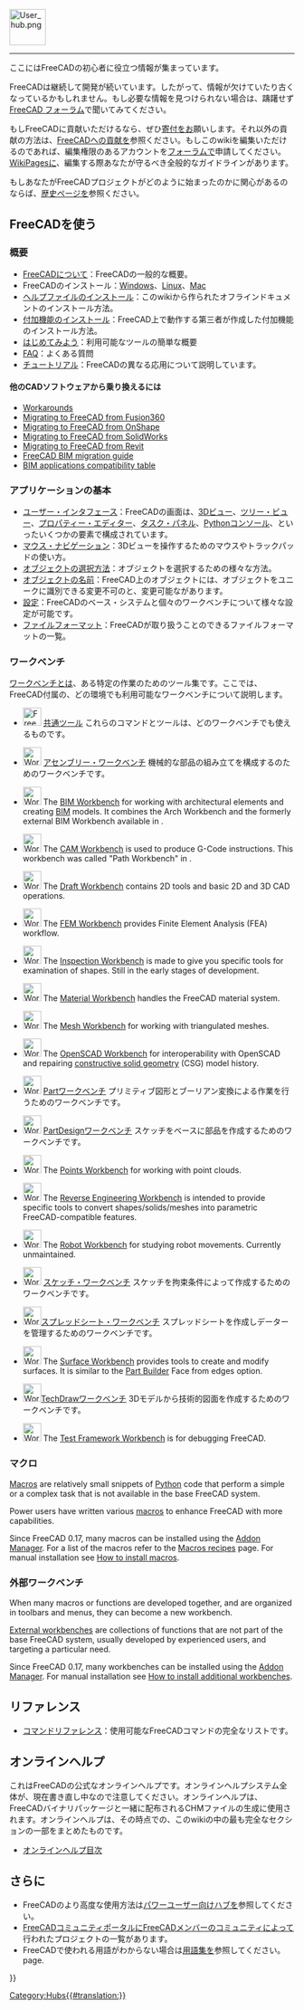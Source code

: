 <languages/>
{{TOCright}}
[[Image:User_hub.png|64px]]
----

ここにはFreeCADの初心者に役立つ情報が集まっています。 

FreeCADは継続して開発が続いています。したがって、情報が欠けていたり古くなっているかもしれません。もし必要な情報を見つけられない場合は、躊躇せず[https://forum.freecad.org FreeCAD フォーラム]で聞いてみてください。

もしFreeCADに貢献いただけるなら、ぜひ[[donate/ja|寄付]]をお願いします。それ以外の貢献の方法は、[[Help_FreeCAD/ja|FreeCADへの貢献]]を参照ください。もしこのwikiを編集いただけるのであれば、編集権限のあるアカウントを[https://forum.freecad.org/viewtopic.php?f=21&t=6830 フォーラムで]申請してください。[[WikiPages|WikiPages]]に、編集する際あなたが守るべき全般的なガイドラインがあります。

もしあなたがFreeCADプロジェクトがどのように始まったのかに関心があるのならば、[[History|歴史]]ページを参照ください。

<span id="Using_FreeCAD"></span>
== FreeCADを使う ==

<span id="Introduction"></span>
=== 概要 ===

* [[About FreeCAD/ja|FreeCADについて]]：FreeCADの一般的な概要。
* FreeCADのインストール：[[Installing_on_Windows/ja|Windows]]、[[Installing_on_Linux/ja|Linux]]、[[Installing_on_Mac/ja|Mac]]
* [[Installing Helpfile|ヘルプファイルのインストール]]：このwikiから作られたオフラインドキュメントのインストール方法。
* [[Installing_additional_components/ja|付加機能のインストール]]：FreeCAD上で動作する第三者が作成した付加機能のインストール方法。
* [[Getting started/ja|はじめてみよう]]：利用可能なツールの簡単な概要
* [[Frequently_asked_questions|FAQ]]：よくある質問
* [[Tutorials|チュートリアル]]：FreeCADの異なる応用について説明しています。

<span id="Migrating_from_other_software?"></span>
==== 他のCADソフトウェアから乗り換えるには ====

* [[Workarounds|Workarounds]]
* [[Migrating_to_FreeCAD_from_Fusion360|Migrating to FreeCAD from Fusion360]]
* [[Migrating_to_FreeCAD_from_OnShape|Migrating to FreeCAD from OnShape]]
* [[Migrating_to_FreeCAD_from_SolidWorks|Migrating to FreeCAD from SolidWorks]]
* [[Migrating_to_FreeCAD_from_Revit|Migrating to FreeCAD from Revit]]
* [https://yorik.uncreated.net/blog/2020-010-freecad-bim-guide FreeCAD BIM migration guide]
* [[BIM_application_compatibility_table|BIM applications compatibility table]]

<span id="Basic_application"></span>
=== アプリケーションの基本 ===

* [[Interface/ja|ユーザー・インタフェース]]：FreeCADの画面は、[[3D_view|3Dビュー]]、[[Tree_view|ツリー・ビュー]]、[[Property_editor/ja|プロパティー・エディター]]、[[Task_panel|タスク・パネル]]、[[Python_console|Pythonコンソール]]、といったいくつかの要素で構成されています。
* [[Mouse_navigation/ja|マウス・ナビゲーション]]：3Dビューを操作するためのマウスやトラックパッドの使い方。
* [[Selection_methods/ja|オブジェクトの選択方法]]：オブジェクトを選択するための様々な方法。
* [[Object_name/ja|オブジェクトの名前]]：FreeCAD上のオブジェクトには、オブジェクトをユニークに識別できる変更不可の{{incode|Name}}と、変更可能な{{incode|Label}}があります。
* [[Preferences Editor/ja|設定]]：FreeCADのベース・システムと個々のワークベンチについて様々な設定が可能です。
* [[Import_Export/ja|ファイルフォーマット]]：FreeCADが取り扱うことのできるファイルフォーマットの一覧。

<span id="Workbenches"></span>
=== ワークベンチ ===

[[Workbenches|ワークベンチ]]とは、ある特定の作業のためのツール集です。ここでは、FreeCAD付属の、どの環境でも利用可能なワークベンチについて説明します。

<!--Please keep this list consistent with Online_Help_Toc and Workbenches-->
* [[Image:Freecad.svg|32px]] [[Std_Base/ja|共通ツール]] これらのコマンドとツールは、どのワークベンチでも使えるものです。

* [[Image:Workbench_Assembly.svg|32px]] [[Assembly_Workbench/ja|アセンブリー・ワークベンチ]] 機械的な部品の組み立てを構成するのためのワークベンチです。 {{Version|1.0}}

* [[Image:Workbench_BIM.svg|32px]] The [[BIM_Workbench|BIM Workbench]] for working with architectural elements and creating [https://en.wikipedia.org/wiki/Building_information_modeling BIM] models. It combines the Arch Workbench and the formerly external BIM Workbench available in {{VersionMinus|0.21}}.

* [[Image:Workbench_CAM.svg|32px]] The [[CAM_Workbench|CAM Workbench]] is used to produce G-Code instructions. This workbench was called "Path Workbench" in {{VersionMinus|0.21}}.

* [[Image:Workbench_Draft.svg|32px]] The [[Draft_Workbench|Draft Workbench]] contains 2D tools and basic 2D and 3D CAD operations.

* [[Image:Workbench_FEM.svg|32px]] The [[FEM_Workbench|FEM Workbench]] provides Finite Element Analysis (FEA) workflow.

* [[Image:Workbench_Inspection.svg|32px]] The [[Inspection_Workbench|Inspection Workbench]] is made to give you specific tools for examination of shapes. Still in the early stages of development.

* [[Image:Workbench_Material.svg|32px]] The [[Material_Workbench|Material Workbench]] handles the FreeCAD material system. {{Version|1.0}}

* [[Image:Workbench_Mesh.svg|32px]] The [[Mesh_Workbench|Mesh Workbench]] for working with triangulated meshes.

* [[Image:Workbench_OpenSCAD.svg|32px]] The [[OpenSCAD_Workbench|OpenSCAD Workbench]] for interoperability with OpenSCAD and repairing [[Constructive_solid_geometry|constructive solid geometry]] (CSG) model history.

* [[Image:Workbench_Part.svg|32px]] [[Part_Workbench/ja|Partワークベンチ]] プリミティブ図形とブーリアン変換による作業を行うためのワークベンチです。

* [[Image:Workbench_PartDesign.svg|32px]] [[PartDesign_Workbench/ja|PartDesignワークベンチ]] スケッチをベースに部品を作成するためのワークベンチです。

* [[Image:Workbench_Points.svg|32px]] The [[Points_Workbench|Points Workbench]]  for working with point clouds.

* [[Image:Workbench_Reverse_Engineering.svg|32px]] The [[Reverse_Engineering_Workbench|Reverse Engineering Workbench]] is intended to provide specific tools to convert shapes/solids/meshes into parametric FreeCAD-compatible features.

* [[Image:Workbench_Robot.svg|32px]] The [[Robot_Workbench|Robot Workbench]] for studying robot movements. Currently unmaintained.

* [[Image:Workbench_Sketcher.svg|32px]] [[Sketcher_Workbench/ja|スケッチ・ワークベンチ]] スケッチを拘束条件によって作成するためのワークベンチです。

* [[Image:Workbench_Spreadsheet.svg|32px]][[Spreadsheet_Workbench/ja|スプレッドシート・ワークベンチ]] スプレッドシートを作成しデーターを管理するためのワークベンチです。

* [[Image:Workbench_Surface.svg|32px]] The [[Surface_Workbench|Surface Workbench]] provides tools to create and modify surfaces. It is similar to the [[Part_Builder|Part Builder]] Face from edges option.

* [[Image:Workbench_TechDraw.svg|32px]][[TechDraw_Workbench/ja|TechDrawワークベンチ]] 3Dモデルから技術的図面を作成するためのワークベンチです。

* [[Image:Workbench_Test.svg|32px]] The [[Testing|Test Framework Workbench]] is for debugging FreeCAD.

<span id="Macros"></span>
=== マクロ ===

[[Macros|Macros]] are relatively small snippets of [[Python|Python]] code that perform a simple or a complex task that is not available in the base FreeCAD system.

Power users have written various [[macros|macros]] to enhance FreeCAD with more capabilities.

Since FreeCAD 0.17, many macros can be installed using the [[Std_AddonMgr|Addon Manager]]. For a list of the macros refer to the [[Macros_recipes|Macros recipes]] page. For manual installation see [[How_to_install_macros|How to install macros]].

<span id="External_workbenches"></span>
=== 外部ワークベンチ ===

When many macros or functions are developed together, and are organized in toolbars and menus, they can become a new workbench.

[[External_workbenches|External workbenches]] are collections of functions that are not part of the base FreeCAD system, usually developed by experienced users, and targeting a particular need.

Since FreeCAD 0.17, many workbenches can be installed using the [[Std_AddonMgr|Addon Manager]]. For manual installation see [[How_to_install_additional_workbenches|How to install additional workbenches]].

<span id="Reference"></span>
==リファレンス==

* [[List of Commands|コマンドリファレンス]]：使用可能なFreeCADコマンドの完全なリストです。

<span id="Online_Help"></span>
==オンラインヘルプ==

<div class="mw-translate-fuzzy">
<!-- To download the online help in FreeCAD you need to set the proper Url in the [[Preferences Editor]] of FreeCAD. Currently the right url has to point to this page. That means you need to set it to:
 [http://juergen-riegel.net/FreeCAD/Docu/index.php/User_hub http://juergen-riegel.net/FreeCAD/Docu/index.php/User_hub]
-->
</div>

これはFreeCADの公式なオンラインヘルプです。オンラインヘルプシステム全体が、現在書き直し中なので注意してください。オンラインヘルプは、FreeCADバイナリパッケージと一緒に配布されるCHMファイルの生成に使用されます。オンラインヘルプは、その時点での、このwikiの中の最も完全なセクションの一部をまとめたものです。
* [[Online Help Toc/ja|オンラインヘルプ目次]]

<span id="More"></span>
== さらに ==

* FreeCADのより高度な使用方法は[[Power users hub|パワーユーザー向けハブ]]を参照してください。
* [[FreeCAD Community Portal|FreeCADコミュニティポータル]]にFreeCADメンバーのコミュニティによって行われたプロジェクトの一覧があります。
* FreeCADで使われる用語がわからない場合は[[Glossary|用語集]]を参照してください。 page.


{{Userdocnavi{{#translation:}}}}
[[Category:Hubs{{#translation:}}]]